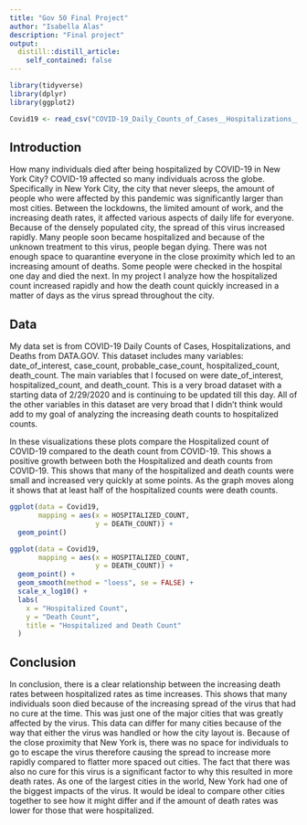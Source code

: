 ```yaml
---
title: "Gov 50 Final Project"
author: "Isabella Alas"
description: "Final project"
output:
  distill::distill_article:
    self_contained: false
---
```


```r
library(tidyverse)
library(dplyr)
library(ggplot2)
```

```r
Covid19 <- read_csv("COVID-19_Daily_Counts_of_Cases__Hospitalizations__and_Deaths.csv")
```

## Introduction

How many individuals died after being hospitalized by COVID-19 in New York City? COVID-19 affected so many individuals across the globe. Specifically in New York City, the city that never sleeps, the amount of people who were affected by this pandemic was significantly larger than most cities. Between the lockdowns, the limited amount of work, and the increasing death rates, it affected various aspects of daily life for everyone. Because of the densely populated city, the spread of this virus increased rapidly. Many people soon became hospitalized and because of the unknown treatment to this virus, people began dying. There was not enough space to quarantine everyone in the close proximity which led to an increasing amount of deaths. Some people were checked in the hospital one day and died the next. In my project I analyze how the hospitalized count increased rapidly and how the death count quickly increased in a matter of days as the virus spread throughout the city.

## Data

My data set is from COVID-19 Daily Counts of Cases, Hospitalizations, and Deaths from DATA.GOV. This dataset includes many variables: date_of_interest, case_count, probable_case_count, hospitalized_count, death_count. The main variables that I focused on were date_of_interest, hospitalized_count, and death_count. This is a very broad dataset with a starting data of 2/29/2020 and is continuing to be updated till this day. All of the other variables in this dataset are very broad that I didn't think would add to my goal of analyzing the increasing death counts to hospitalized counts.

In these visualizations these plots compare the Hospitalized count of COVID-19 compared to the death count from COVID-19. This shows a positive growth between both the Hospitalized and death counts from COVID-19. This shows that many of the hospitalized and death counts were small and increased very quickly at some points. As the graph moves along it shows that at least half of the hospitalized counts were death counts.

```r
ggplot(data = Covid19,
       mapping = aes(x = HOSPITALIZED_COUNT,
                     y = DEATH_COUNT)) +
  geom_point()
```

```r
ggplot(data = Covid19, 
       mapping = aes(x = HOSPITALIZED_COUNT,
                     y = DEATH_COUNT)) +
  geom_point() +
  geom_smooth(method = "loess", se = FALSE) +
  scale_x_log10() +
  labs(
    x = "Hospitalized Count",
    y = "Death Count", 
    title = "Hospitalized and Death Count"
  )
```

## Conclusion

In conclusion, there is a clear relationship between the increasing death rates between hospitalized rates as time increases. This shows that many individuals soon died because of the increasing spread of the virus that had no cure at the time. This was just one of the major cities that was greatly affected by the virus. This data can differ for many cities because of the way that either the virus was handled or how the city layout is. Because of the close proximity that New York is, there was no space for individuals to go to escape the virus therefore causing the spread to increase more rapidly compared to flatter more spaced out cities. The fact that there was also no cure for this virus is a significant factor to why this resulted in more death rates. As one of the largest cities in the world, New York had one of the biggest impacts of the virus. It would be ideal to compare other cities together to see how it might differ and if the amount of death rates was lower for those that were hospitalized.
